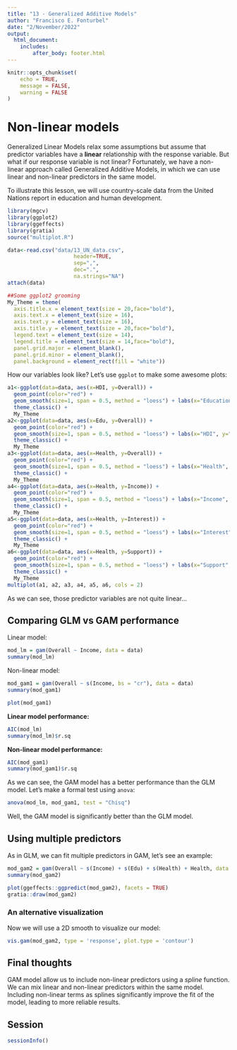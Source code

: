 ```yaml
---
title: "13 - Generalized Additive Models"
author: "Francisco E. Fonturbel"
date: "2/November/2022"
output: 
  html_document:
    includes:
        after_body: footer.html
---
```


```r
knitr::opts_chunk$set(
	echo = TRUE,
	message = FALSE,
	warning = FALSE
)
```

# Non-linear models

Generalized Linear Models relax some assumptions but assume that predictor variables have a **linear** relationship with the response variable. But what if our response variable is not linear? Fortunately, we have a non-linear approach called Generalized Additive Models, in which we can use linear and non-linear predictors in the same model.

To illustrate this lesson, we will use country-scale data from the United Nations report in education and human development.

```r
library(mgcv)
library(ggplot2)
library(ggeffects)
library(gratia)
source("multiplot.R")

data<-read.csv("data/13_UN_data.csv", 
                     header=TRUE, 
                     sep=",",
                     dec=".",
                     na.strings="NA")
attach(data)

##Some ggplot2 grooming
My_Theme = theme(
  axis.title.x = element_text(size = 20,face="bold"),
  axis.text.x = element_text(size = 16),
  axis.text.y = element_text(size = 16),
  axis.title.y = element_text(size = 20,face="bold"),
  legend.text = element_text(size = 14),
  legend.title = element_text(size = 14,face="bold"),
  panel.grid.major = element_blank(),
  panel.grid.minor = element_blank(),
  panel.background = element_rect(fill = "white"))
```

How our variables look like? Let's use `ggplot` to make some awesome plots:

```r
a1<-ggplot(data=data, aes(x=HDI, y=Overall)) +
  geom_point(color="red") +
  geom_smooth(size=1, span = 0.5, method = "loess") + labs(x="Education", y="Overall") +
  theme_classic() +
  My_Theme
a2<-ggplot(data=data, aes(x=Edu, y=Overall)) +
  geom_point(color="red") +
  geom_smooth(size=1, span = 0.5, method = "loess") + labs(x="HDI", y="Overall") +
  theme_classic() +
  My_Theme
a3<-ggplot(data=data, aes(x=Health, y=Overall)) +
  geom_point(color="red") +
  geom_smooth(size=1, span = 0.5, method = "loess") + labs(x="Health", y="Overall") +
  theme_classic() +
  My_Theme
a4<-ggplot(data=data, aes(x=Health, y=Income)) +
  geom_point(color="red") +
  geom_smooth(size=1, span = 0.5, method = "loess") + labs(x="Income", y="Overall") +
  theme_classic() +
  My_Theme
a5<-ggplot(data=data, aes(x=Health, y=Interest)) +
  geom_point(color="red") +
  geom_smooth(size=1, span = 0.5, method = "loess") + labs(x="Interest", y="Overall") +
  theme_classic() +
  My_Theme
a6<-ggplot(data=data, aes(x=Health, y=Support)) +
  geom_point(color="red") +
  geom_smooth(size=1, span = 0.5, method = "loess") + labs(x="Support", y="Overall") +
  theme_classic() +
  My_Theme
multiplot(a1, a2, a3, a4, a5, a6, cols = 2)
```

As we can see, those predictor variables are not quite linear...

## Comparing GLM vs GAM performance

Linear model:

```r
mod_lm = gam(Overall ~ Income, data = data)
summary(mod_lm)
```

Non-linear model:

```r
mod_gam1 = gam(Overall ~ s(Income, bs = "cr"), data = data)
summary(mod_gam1)

plot(mod_gam1)
```

**Linear model performance:**

```r
AIC(mod_lm)
summary(mod_lm)$r.sq
```

**Non-linear model performance:**

```r
AIC(mod_gam1)
summary(mod_gam1)$r.sq
```

As we can see, the GAM model has a better performance than the GLM model. Let's make a formal test using `anova`:

```r
anova(mod_lm, mod_gam1, test = "Chisq")
```

Well, the GAM model is significantly better than the GLM model.


## Using multiple predictors

As in GLM, we can fit multiple predictors in GAM, let's see an example:

```r
mod_gam2 = gam(Overall ~ s(Income) + s(Edu) + s(Health) + Health, data = data)
summary(mod_gam2)

plot(ggeffects::ggpredict(mod_gam2), facets = TRUE)
gratia::draw(mod_gam2)
```


### An alternative visualization

Now we will use a 2D smooth to visualize our model:

```r
vis.gam(mod_gam2, type = 'response', plot.type = 'contour')
```


## Final thoughts

GAM model allow us to include non-linear predictors using a _spline_ function. We can mix linear and non-linear predictors within the same model. Including non-linear terms as splines significantly improve the fit of the model, leading to more reliable results.


## Session

```r
sessionInfo()
```